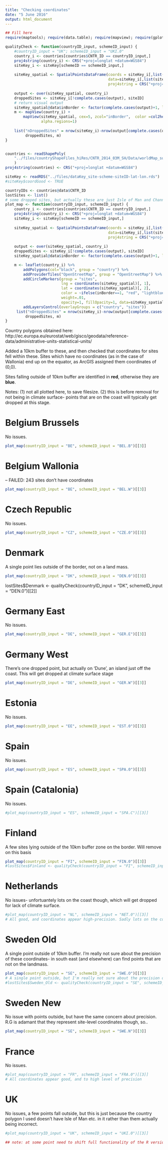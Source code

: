 ```yaml
---
title: "Checking coordinates"
date: "5 June 2016"
output: html_document
---
```


```r
## Fill here
require(maptools); require(data.table); require(mapview); require(gplots)

qualityCheck <- function(countryID_input, schemeID_input) {
    #countryID_input = "UK"; schemeID_input = "UKI.0"
    country_i <- countries[countries$CNTR_ID == countryID_input,]
    proj4string(country_i) <- CRS("+proj=longlat +datum=WGS84")
    siteKey_i <- siteKey[schemeID == schemeID_input,]
    
    siteKey_spatial <- SpatialPointsDataFrame(coords = siteKey_i[,list(lon_WGS84, lat_WGS84)], 
                                              data=siteKey_i[,list(siteID)],
                                              proj4string = CRS("+proj=longlat +datum=WGS84"))
    
    output <- over(siteKey_spatial, country_i)
    droppedSites <- siteKey_i[!complete.cases(output), siteID]
    # return visual output
    siteKey_spatial@data$inBorder <- factor(complete.cases(output)+1, levels=c(1,2))
    m <- mapView(country_i) +
        mapView(siteKey_spatial, cex=5, zcol="inBorder",  color =col2hex(c("red", "lightblue")),
                alpha.regions=1)
    
    list("nDroppedSites" = nrow(siteKey_i)-nrow(output[complete.cases(output),]), 
         droppedSites, m)
}


countries <- readShapePoly(
    "../files/countryShapeFiles_hiRes/CNTR_2014_03M_SH/Data/worldMap_subset_countriesWithData_clippedToEurope_10kmBuffer.shp"
    )
proj4string(countries) <- CRS("+proj=longlat +datum=WGS84")

siteKey <- readRDS("../files/dataKey_site-scheme-siteID-lat-lon.rds")
#siteKey$coordGood <- TRUE

countryIDs <- countries@data$CNTR_ID
lostSites <- list()
# some dropped sites, but actually these are just Isle of Man and Channel Islands
plot_map <- function(countryID_input, schemeID_input) {
    country_i <- countries[countries$CNTR_ID == countryID_input,]
    proj4string(country_i) <- CRS("+proj=longlat +datum=WGS84")
    siteKey_i <- siteKey[schemeID == schemeID_input,]
    
    siteKey_spatial <- SpatialPointsDataFrame(coords = siteKey_i[,list(lon_WGS84, lat_WGS84)], 
                                              data=siteKey_i[,list(siteID)],
                                              proj4string = CRS("+proj=longlat +datum=WGS84"))
    
    output <- over(siteKey_spatial, country_i)
    droppedSites <- siteKey_i[!complete.cases(output), siteID]
    siteKey_spatial@data$inBorder <- factor(complete.cases(output)+1, levels=c(1,2))

    m <- leaflet(country_i) %>%
        addPolygons(col="black", group = "country") %>%
        addProviderTiles("OpenStreetMap", group = "OpenStreetMap") %>% 
        addCircleMarkers(group = "sites",
                         lng = coordinates(siteKey_spatial)[, 1],
                         lat = coordinates(siteKey_spatial)[, 2],
                         color = ~ifelse(inBorder==1, "red", "lightblue"), 
                         weight=.01, 
                         opacity=1, fillOpacity=1, data=siteKey_spatial) %>%
        addLayersControl(overlayGroups = c("country", "sites"))
     list("nDroppedSites" = nrow(siteKey_i)-nrow(output[complete.cases(output),]), 
         droppedSites, m)
}
```

Country polygons obtained here: http://ec.europa.eu/eurostat/web/gisco/geodata/reference-data/administrative-units-statistical-units/

Added a 10km buffer to these, and then checked that coordinates for sites fell within these. Sites which have no coordinates (as in the case of Wallonia) end up on the equator, as ArcGIS assigned them coordinates of (0,0).

Sites falling outside of 10km buffer are identified in __red__, otherwise they are __blue__. 

Notes: 
(1) not all plotted here, to save filesize.
(2) this is before removal for not being in climate surface- points that are on the coast will typically get dropped at this stage.

# Belgium Brussels
No issues. 
```r
plot_map(countryID_input = "BE", schemeID_input = "BEL.B")[[3]]
```

# Belgium Wallonia 
-- FAILED: 243 sites don't have coordinates
```r
plot_map(countryID_input = "BE", schemeID_input = "BEL.W")[[3]]
```

# Czech Republic
No issues.
```r
plot_map(countryID_input = "CZ", schemeID_input = "CZE.0")[[3]]
```


# Denmark 
A single point lies outside of the border, not on a land mass.
```r
plot_map(countryID_input = "DK", schemeID_input = "DEN.0")[[3]]
```

lostSites$Denmark <- qualityCheck(countryID_input = "DK", schemeID_input = "DEN.0")[[2]]

# Germany East 
No issues.
```r
plot_map(countryID_input = "DE", schemeID_input = "GER.E")[[3]]
```


# Germany West 
There's one dropped point, but actually on 'Dune', an island just off the coast.
This will get dropped at climate surface stage
```r
plot_map(countryID_input = "DE", schemeID_input = "GER.W")[[3]]
```


# Estonia
No issues.
```r
plot_map(countryID_input = "EE", schemeID_input = "EST.0")[[3]]
```


# Spain
No issues.
```r
plot_map(countryID_input = "ES", schemeID_input = "SPA.0")[[3]]
```


# Spain (Catalonia)
No issues.
```r
#plot_map(countryID_input = "ES", schemeID_input = "SPA.C")[[3]]
```


# Finland
A few sites lying outside of the 10km buffer zone on the border. Will remove on this basis
```r
plot_map(countryID_input = "FI", schemeID_input = "FIN.0")[[3]]
#lostSites$Finland <- qualityCheck(countryID_input = "FI", schemeID_input = "FIN.0")[[2]]
```

# Netherlands
No issues- unfortuantely lots on the coast though, which will get dropped for lack of climate surface.
```r
#plot_map(countryID_input = "NL", schemeID_input = "NET.0")[[3]]
# All good, and coordinates appear high-precision. Sadly lots on the coast though!
```


# Sweden Old
A single point outside of 10km buffer. I'm really not sure about the precision of
these coordinates- in south east (and elsewhere) can find points that are not on 
the landmass.
```r
plot_map(countryID_input = "SE", schemeID_input = "SWE.O")[[3]]
# A single point outside, but I'm really not sure about the precision of these coordinates! 
#lostSites$Sweden_Old <- qualityCheck(countryID_input = "SE", schemeID_input = "SWE.O")[[2]]
```

# Sweden New
No issue with points outside, but have the same concern about precision. R.G is adamant that they represent site-level coordinates though, so..
```r
plot_map(countryID_input = "SE", schemeID_input = "SWE.N")[[3]]
```


# France
No issues.
```r
#plot_map(countryID_input = "FR", schemeID_input = "FRA.0")[[3]]
# All coordinates appear good, and to high level of precision
```


# UK 
No issues, a few points fall outside, but this is just because the country polygon I used doesn't have Isle of Man etc. in it rather than them actually being incorrect. 
```r
#plot_map(countryID_input = "UK", schemeID_input = "UKI.0")[[3]]

## note: at some point need to shift full functionality of the R version of this across into this rmd version
```